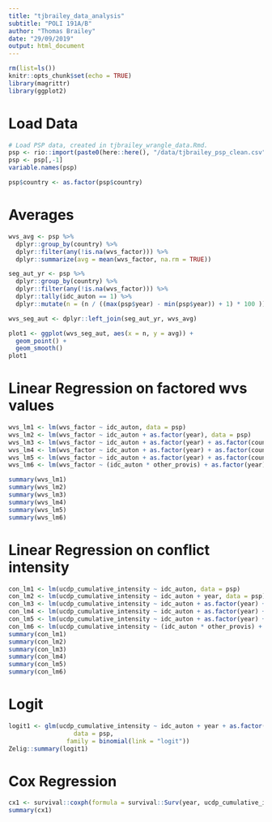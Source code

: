 ```yaml
---
title: "tjbrailey_data_analysis"
subtitle: "POLI 191A/B"
author: "Thomas Brailey"
date: "29/09/2019"
output: html_document
---
```


```r
rm(list=ls())
knitr::opts_chunk$set(echo = TRUE)
library(magrittr)
library(ggplot2)
```

# Load Data
```r
# Load PSP data, created in tjbrailey_wrangle_data.Rmd.
psp <- rio::import(paste0(here::here(), "/data/tjbrailey_psp_clean.csv"))
psp <- psp[,-1]
variable.names(psp)

psp$country <- as.factor(psp$country)
```

# Averages 
```r
wvs_avg <- psp %>%
  dplyr::group_by(country) %>%
  dplyr::filter(any(!is.na(wvs_factor))) %>%
  dplyr::summarize(avg = mean(wvs_factor, na.rm = TRUE))

seg_aut_yr <- psp %>%
  dplyr::group_by(country) %>%
  dplyr::filter(any(!is.na(wvs_factor))) %>%
  dplyr::tally(idc_auton == 1) %>%
  dplyr::mutate(n = (n / ((max(psp$year) - min(psp$year)) + 1) * 100 ))

wvs_seg_aut <- dplyr::left_join(seg_aut_yr, wvs_avg)

plot1 <- ggplot(wvs_seg_aut, aes(x = n, y = avg)) +
  geom_point() + 
  geom_smooth()
plot1
```

# Linear Regression on factored wvs values
```r
wvs_lm1 <- lm(wvs_factor ~ idc_auton, data = psp)
wvs_lm2 <- lm(wvs_factor ~ idc_auton + as.factor(year), data = psp)
wvs_lm3 <- lm(wvs_factor ~ idc_auton + as.factor(year) + as.factor(country), data = psp)
wvs_lm4 <- lm(wvs_factor ~ idc_auton + as.factor(year) + as.factor(country) + qog_gle_gdp, data = psp)
wvs_lm5 <- lm(wvs_factor ~ idc_auton + as.factor(year) + as.factor(country) + qog_gle_gdp + qog_wbgi_pve, data = psp)
wvs_lm6 <- lm(wvs_factor ~ (idc_auton * other_provis) + as.factor(year) + as.factor(country) + qog_gle_gdp + qog_wbgi_pve, data = psp)

summary(wvs_lm1)
summary(wvs_lm2)
summary(wvs_lm3)
summary(wvs_lm4)
summary(wvs_lm5)
summary(wvs_lm6)
```

# Linear Regression on conflict intensity
```r
con_lm1 <- lm(ucdp_cumulative_intensity ~ idc_auton, data = psp)
con_lm2 <- lm(ucdp_cumulative_intensity ~ idc_auton + year, data = psp)
con_lm3 <- lm(ucdp_cumulative_intensity ~ idc_auton + as.factor(year) + as.factor(country), data = psp)
con_lm4 <- lm(ucdp_cumulative_intensity ~ idc_auton + as.factor(year) + as.factor(country) + qog_gle_gdp, data = psp)
con_lm5 <- lm(ucdp_cumulative_intensity ~ idc_auton + as.factor(year) + as.factor(country) + qog_gle_gdp + qog_wbgi_pve, data = psp)
con_lm6 <- lm(ucdp_cumulative_intensity ~ (idc_auton * other_provis) + as.factor(year) + as.factor(country) + qog_gle_gdp + qog_wbgi_pve, data = psp)
summary(con_lm1)
summary(con_lm2)
summary(con_lm3)
summary(con_lm4)
summary(con_lm5)
summary(con_lm6)
```

# Logit 
```r
logit1 <- glm(ucdp_cumulative_intensity ~ idc_auton + year + as.factor(country),
                  data = psp, 
                family = binomial(link = "logit"))
Zelig::summary(logit1)
```


# Cox Regression
```r
cx1 <- survival::coxph(formula = survival::Surv(year, ucdp_cumulative_intensity) ~ idc_auton + country, data = psp)
summary(cx1)
```